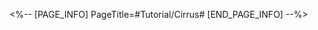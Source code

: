 <%-- [PAGE_INFO]
PageTitle=#Tutorial/Cirrus#
[END_PAGE_INFO] --%>
{{Tutorial
|sort      = 806901
|title     = Cirrus
|subtitle  = 
|type      = 
|about     = 
|image1    = Tutorial Cirrus 1.png{{subst:void|<!--$UPLOAD:<<SpriteOutput/TutorialPic/TutorialPage_806901.png>-<Tutorial Cirrus 1.png>-<Tutorial Files>>-->}}
|text1     = Cirrus cannot be selected or directly attacked. When any other enemy targets have been eliminated, Cirrus will lose some HP.
|image2    = Tutorial Cirrus 2.png{{subst:void|<!--$UPLOAD:<<SpriteOutput/TutorialPic/TutorialPage_806902.png>-<Tutorial Cirrus 2.png>-<Tutorial Files>>-->}}
|text2     = When Cirrus uses their ability "Rapid Gambit," all enemies will immediately take action.
}}